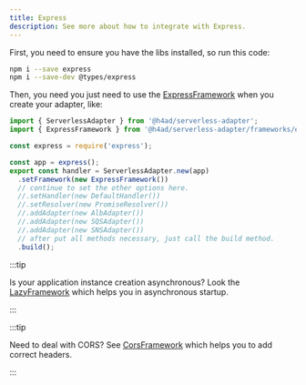 ---
title: Express
description: See more about how to integrate with Express.
---

First, you need to ensure you have the libs installed, so run this code:

```bash
npm i --save express
npm i --save-dev @types/express
```

Then, you need you just need to use the [ExpressFramework](../../api/Frameworks/ExpressFramework) when you create your adapter, like:

```ts title="index.ts"
import { ServerlessAdapter } from '@h4ad/serverless-adapter';
import { ExpressFramework } from '@h4ad/serverless-adapter/frameworks/express';

const express = require('express');

const app = express();
export const handler = ServerlessAdapter.new(app)
  .setFramework(new ExpressFramework())
  // continue to set the other options here.
  //.setHandler(new DefaultHandler())
  //.setResolver(new PromiseResolver())
  //.addAdapter(new AlbAdapter())
  //.addAdapter(new SQSAdapter())
  //.addAdapter(new SNSAdapter())
  // after put all methods necessary, just call the build method.
  .build();
```

:::tip

Is your application instance creation asynchronous? Look the [LazyFramework](./helpers/lazy) which helps you in asynchronous startup.

:::

:::tip

Need to deal with CORS? See [CorsFramework](./helpers/cors) which helps you to add correct headers.

:::
